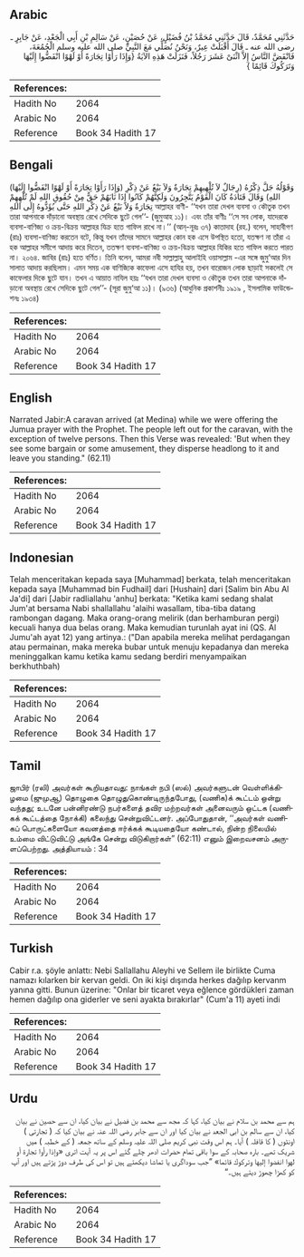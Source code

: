 ## Arabic

<div dir="rtl" lang="ar" style={{fontSize:'larger',backgroundColor:'#f8f9fa',padding:20}}>حَدَّثَنِي مُحَمَّدٌ، قَالَ حَدَّثَنِي مُحَمَّدُ بْنُ فُضَيْلٍ، عَنْ حُصَيْنٍ، عَنْ سَالِمِ بْنِ أَبِي الْجَعْدِ، عَنْ جَابِرٍ ـ رضى الله عنه ـ قَالَ أَقْبَلَتْ عِيرٌ، وَنَحْنُ نُصَلِّي مَعَ النَّبِيِّ صلى الله عليه وسلم الْجُمُعَةَ، فَانْفَضَّ النَّاسُ إِلاَّ اثْنَىْ عَشَرَ رَجُلاً، فَنَزَلَتْ هَذِهِ الآيَةُ ‏{‏وَإِذَا رَأَوْا تِجَارَةً أَوْ لَهْوًا انْفَضُّوا إِلَيْهَا وَتَرَكُوكَ قَائِمًا ‏}‏</div><div style={{backgroundColor:'#f8f9fa',padding:20, marginBottom: 10}}><table>
        <thead>
          <tr>
            <th>References:</th>
            <th></th>
          </tr>
        </thead>
        <tbody><tr><td>Hadith No</td><td>2064</td></tr><tr><td>Arabic No</td><td>2064</td></tr><tr><td>Reference</td><td>Book 34 Hadith 17</td></tr></tbody></table></div>

## Bengali

<div dir="ltr" lang="bn" style={{fontSize:'larger',backgroundColor:'#f8f9fa',padding:20}}>(وَإِذَا رَأَوْا تِجَارَةً أَوْ لَهْوًا انْفَضُّوا إِلَيْهَا) وَقَوْلُهُ جَلَّ ذِكْرُهُ (رِجَالٌ لاَ تُلْهِيهِمْ تِجَارَةٌ وَلاَ بَيْعٌ عَنْ ذِكْرِ اللهِ) وَقَالَ قَتَادَةُ كَانَ الْقَوْمُ يَتَّجِرُونَ وَلَكِنَّهُمْ كَانُوا إِذَا نَابَهُمْ حَقٌّ مِنْ حُقُوقِ اللهِ لَمْ تُلْهِهِمْ تِجَارَةٌ وَلاَ بَيْعٌ عَنْ ذِكْرِ اللهِ حَتَّى يُؤَدُّوهُ إِلَى اللهِ আল্লাহর বাণী- ‘‘যখন তারা দেখল ব্যবসা ও কৌতুক তখন তারা আপনাকে দাঁড়ানো অবস্থায় রেখে সেদিকে ছুটে গেল’’- (জুমুআহ ১১)। এবং তাঁর বাণীঃ ‘‘সে সব লোক, যাদেরকে ব্যবসা-বাণিজ্য ও ক্রয়-বিক্রয় আল্লাহর যিক্র হতে গাফিল রাখে না।’’ (আন্-নূরঃ ৩৭) কাতাদাহ (রহ.) বলেন, সাহাবীগণ (রাঃ) ব্যবসা-বাণিজ্য করতেন বটে, কিন্তু যখন তাঁদের সামনে আল্লাহর কোন হক এসে উপস্থিত হতো, যতক্ষণ না তাঁরা এ হক আল্লাহর সমীপে আদায় করে দিতেন, ততক্ষণ ব্যবসা-বাণিজ্য ও ক্রয়-বিক্রয় আল্লাহর যিকির হতে গাফিল করতে পারত না। ২০৬৪. জাবির (রাঃ) হতে বর্ণিত। তিনি বলেন, আমরা নবী সাল্লাল্লাহু আলাইহি ওয়াসাল্লাম -এর সঙ্গে জুমু‘আর দিন সালাত আদায় করছিলাম। এমন সময় এক বাণিজ্যিক কাফেলা এসে হাযির হয়, তখন বারোজন লোক ছাড়াই সকলেই সে কাফেলার দিকে ছুটে যান। তখন এ আয়াত নাযিল হয়ঃ ‘‘যখন তারা দেখল ব্যবসা ও কৌতুক তখন তারা আপনাকে দাঁড়ানো অবস্থায় রেখে সেদিকে ছুটে গেল’’- (সূরা জুমু‘আ ১১)। (৯৩৬) (আধুনিক প্রকাশনীঃ ১৯১৯ , ইসলামিক ফাউন্ডেশনঃ ১৯৩৪)</div><div style={{backgroundColor:'#f8f9fa',padding:20, marginBottom: 10}}><table>
        <thead>
          <tr>
            <th>References:</th>
            <th></th>
          </tr>
        </thead>
        <tbody><tr><td>Hadith No</td><td>2064</td></tr><tr><td>Arabic No</td><td>2064</td></tr><tr><td>Reference</td><td>Book 34 Hadith 17</td></tr></tbody></table></div>

## English

<div dir="ltr" lang="en" style={{fontSize:'larger',backgroundColor:'#f8f9fa',padding:20}}>Narrated Jabir:A caravan arrived (at Medina) while we were offering the Jumua prayer with the Prophet. The people left out for the caravan, with the exception of twelve persons. Then this Verse was revealed: 'But when they see some bargain or some amusement, they disperse headlong to it and leave you standing." (62.11)</div><div style={{backgroundColor:'#f8f9fa',padding:20, marginBottom: 10}}><table>
        <thead>
          <tr>
            <th>References:</th>
            <th></th>
          </tr>
        </thead>
        <tbody><tr><td>Hadith No</td><td>2064</td></tr><tr><td>Arabic No</td><td>2064</td></tr><tr><td>Reference</td><td>Book 34 Hadith 17</td></tr></tbody></table></div>

## Indonesian

<div dir="ltr" lang="id" style={{fontSize:'larger',backgroundColor:'#f8f9fa',padding:20}}>Telah menceritakan kepada saya [Muhammad] berkata, telah menceritakan kepada saya [Muhammad bin Fudhail] dari [Hushain] dari [Salim bin Abu Al Ja'di] dari [Jabir radliallahu 'anhu] berkata: "Ketika kami sedang shalat Jum'at bersama Nabi shallallahu 'alaihi wasallam, tiba-tiba datang rambongan dagang. Maka orang-orang melirik (dan berhamburan pergi) kecuali hanya dua belas orang. Maka kemudian turunlah ayat ini (QS. Al Jumu'ah ayat 12) yang artinya.: ("Dan apabila mereka melihat perdagangan atau permainan, maka mereka bubar untuk menuju kepadanya dan mereka meninggalkan kamu ketika kamu sedang berdiri menyampaikan berkhuthbah)</div><div style={{backgroundColor:'#f8f9fa',padding:20, marginBottom: 10}}><table>
        <thead>
          <tr>
            <th>References:</th>
            <th></th>
          </tr>
        </thead>
        <tbody><tr><td>Hadith No</td><td>2064</td></tr><tr><td>Arabic No</td><td>2064</td></tr><tr><td>Reference</td><td>Book 34 Hadith 17</td></tr></tbody></table></div>

## Tamil

<div dir="ltr" lang="ta" style={{fontSize:'larger',backgroundColor:'#f8f9fa',padding:20}}>ஜாபிர் (ரலி) அவர்கள் கூறியதாவது: நாங்கள் நபி (ஸல்) அவர்களுடன் வெள்ளிக்கிழமை (ஜுமுஆ) தொழுகை தொழுதுகொண்டிருந்தபோது, (வணிக)க் கூட்டம் ஒன்று வந்தது; உடனே பன்னிரண்டு நபர்களைத் தவிர மற்றவர்கள் அனைவரும் ஒட்டக (வணிகக் கூட்டத்தை நோக்கி) கலைந்து சென்றுவிட்டனர். அப்போதுதான், ‘‘அவர்கள் வணிகப் பொருட்களையோ கவனத்தை ஈர்க்கக் கூடியதையோ கண்டால், நின்ற நிலையில் உம்மை விட்டுவிட்டு அங்கே சென்று விடுகிறார்கள்” (62:11) எனும் இறைவசனம் அருளப்பெற்றது. அத்தியாயம் : 34</div><div style={{backgroundColor:'#f8f9fa',padding:20, marginBottom: 10}}><table>
        <thead>
          <tr>
            <th>References:</th>
            <th></th>
          </tr>
        </thead>
        <tbody><tr><td>Hadith No</td><td>2064</td></tr><tr><td>Arabic No</td><td>2064</td></tr><tr><td>Reference</td><td>Book 34 Hadith 17</td></tr></tbody></table></div>

## Turkish

<div dir="ltr" lang="tr" style={{fontSize:'larger',backgroundColor:'#f8f9fa',padding:20}}>Cabir r.a. şöyle anlattı: Nebi Sallallahu Aleyhi ve Sellem ile birlikte Cuma namazı kılarken bir kervan geldi. On iki kişi dışında herkes dağılıp kervanm yanına gitti. Bunun üzerine: "Onlar bir ticaret veya eğlence gördükleri zaman hemen dağılıp ona giderler ve seni ayakta bırakırlar" (Cum'a 11) ayeti indi</div><div style={{backgroundColor:'#f8f9fa',padding:20, marginBottom: 10}}><table>
        <thead>
          <tr>
            <th>References:</th>
            <th></th>
          </tr>
        </thead>
        <tbody><tr><td>Hadith No</td><td>2064</td></tr><tr><td>Arabic No</td><td>2064</td></tr><tr><td>Reference</td><td>Book 34 Hadith 17</td></tr></tbody></table></div>

## Urdu

<div dir="rtl" lang="ur" style={{fontSize:'larger',backgroundColor:'#f8f9fa',padding:20}}>ہم سے محمد بن سلام نے بیان کیا، کہا کہ مجھ سے محمد بن فضیل نے بیان کیا، ان سے حصین نے بیان کیا، ان سے سالم بن ابی الجعد نے بیان کیا اور ان سے جابر رضی اللہ عنہ نے بیان کیا کہ ( تجارتی ) اونٹوں ( کا قافلہ ) آیا۔ ہم اس وقت نبی کریم صلی اللہ علیہ وسلم کے ساتھ جمعہ ( کے خطبہ ) میں شریک تھے۔ بارہ صحابہ کے سوا باقی تمام حضرات ادھر چلے گئے اس پر یہ آیت اتری «وإذا رأوا تجارة أو لهوا انفضوا إليها وتركوك قائما» ”جب سوداگری یا تماشا دیکھتے ہیں تو اس کی طرف دوڑ پڑتے ہیں اور آپ کو کھڑا چھوڑ دیتے ہیں۔“</div><div style={{backgroundColor:'#f8f9fa',padding:20, marginBottom: 10}}><table>
        <thead>
          <tr>
            <th>References:</th>
            <th></th>
          </tr>
        </thead>
        <tbody><tr><td>Hadith No</td><td>2064</td></tr><tr><td>Arabic No</td><td>2064</td></tr><tr><td>Reference</td><td>Book 34 Hadith 17</td></tr></tbody></table></div>